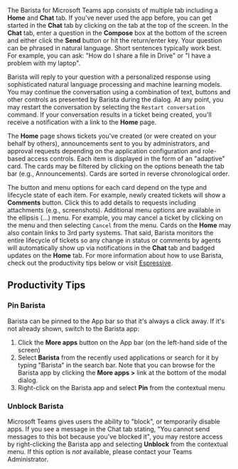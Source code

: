 
The Barista for Microsoft Teams app consists of multiple tab including a **Home** and **Chat** tab. If you've never used the app before, you can get started in the **Chat** tab by clicking on the tab at the top of the screen. In the **Chat** tab, enter a question in the **Compose** box at the bottom of the screen and either click the **Send** button or hit the return/enter key. Your question can be phrased in natural language. Short sentences typically work best. For example, you can ask: "How do I share a file in Drive" or "I have a problem with my laptop".

Barista will reply to your question with a personalized response using sophisticated natural language processing and machine learning models. You may continue the conversation using a combination of text, buttons and other controls as presented by Barista during the dialog. At any point, you may restart the conversation by selecting the `Restart conversation` command. If your conversation results in a ticket being created, you'll receive a notification with a link to the **Home** page.

The **Home** page shows tickets you've created (or were created on your behalf by others), announcements sent to you by administrators, and approval requests depending on the application configuration and role-based access controls. Each item is displayed in the form of an "adaptive" card. The cards may be filtered by clicking on the options beneath the tab bar (e.g., Announcements). Cards are sorted in reverse chronological order.

The button and menu options for each card depend on the type and lifecycle state of each item. For example, newly created tickets will show a **Comments** button. Click this to add details to requests including attachments (e.g., screenshots). Additional menu options are available in the ellipsis (...) menu. For example, you may cancel a ticket by clicking on the menu and then selecting `Cancel` from the menu.
Cards on the **Home** may also contain links to 3rd party systems. That said, Barista monitors the entire lifecycle of tickets so any change in status or comments by agents will automatically show up via notifications in the **Chat** tab and badged updates on the **Home** tab.
For more information about how to use Barista, check out the productivity tips below or visit [Espressive](http://www.espressive.com).

## Productivity Tips

### Pin Barista

Barista can be pinned to the App bar so that it's always a click away. If it's not already shown, switch to the Barista app:

1. Click the **More apps** button on the App bar (on the left-hand side of the screen)
2. Select **Barista** from the recently used applications or search for it by typing "Barista" in the search bar. Note that you can browse for the Barista app by clicking the **More apps >** link at the bottom of the modal dialog.
3. Right-click on the Barista app and select **Pin** from the contextual menu

### Unblock Barista

Microsoft Teams gives users the ability to "block", or temporarily disable apps. If you see a message in the Chat tab stating, "You cannot send messages to this bot because you've blocked it", you may restore access by right-clicking the Barista app and selecting **Unblock** from the contextual menu. If this option is *not* available, please contact your Teams Administrator.